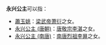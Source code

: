 '''永兴公主'''可以指：

*[[蕭玉姚|蕭玉姚]]：[[梁武帝|梁武帝萧衍]]之女。
*[[永兴公主_(唐朝)|永兴公主 (唐朝)]]：[[唐敬宗|唐敬宗李湛]]之女。
*[[永兴公主_(南唐)|永兴公主 (南唐)]]：[[李昪|南唐烈祖李昪]]之女。

{{Disambig|Cat=公主封号消歧义}}